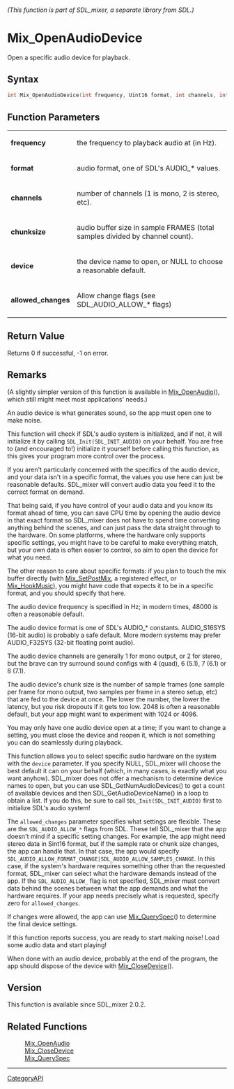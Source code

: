 ====== (This function is part of SDL_mixer, a separate library from SDL.) ======
= Mix_OpenAudioDevice =

Open a specific audio device for playback.

== Syntax ==

<syntaxhighlight lang='c'>
int Mix_OpenAudioDevice(int frequency, Uint16 format, int channels, int chunksize, const char* device, int allowed_changes);
</syntaxhighlight>

== Function Parameters ==

{|
|'''frequency'''
|the frequency to playback audio at (in Hz).
|-
|'''format'''
|audio format, one of SDL's AUDIO_* values.
|-
|'''channels'''
|number of channels (1 is mono, 2 is stereo, etc).
|-
|'''chunksize'''
|audio buffer size in sample FRAMES (total samples divided by channel count).
|-
|'''device'''
|the device name to open, or NULL to choose a reasonable default.
|-
|'''allowed_changes'''
|Allow change flags (see SDL_AUDIO_ALLOW_* flags)
|}

== Return Value ==

Returns 0 if successful, -1 on error.

== Remarks ==

(A slightly simpler version of this function is available in
[[Mix_OpenAudio]](), which still might meet most applications' needs.)

An audio device is what generates sound, so the app must open one to make
noise.

This function will check if SDL's audio system is initialized, and if not,
it will initialize it by calling <code>SDL_Init(SDL_INIT_AUDIO)</code> on
your behalf. You are free to (and encouraged to!) initialize it yourself
before calling this function, as this gives your program more control over
the process.

If you aren't particularly concerned with the specifics of the audio
device, and your data isn't in a specific format, the values you use here
can just be reasonable defaults. SDL_mixer will convert audio data you feed
it to the correct format on demand.

That being said, if you have control of your audio data and you know its
format ahead of time, you can save CPU time by opening the audio device in
that exact format so SDL_mixer does not have to spend time converting
anything behind the scenes, and can just pass the data straight through to
the hardware. On some platforms, where the hardware only supports specific
settings, you might have to be careful to make everything match, but your
own data is often easier to control, so aim to open the device for what you
need.

The other reason to care about specific formats: if you plan to touch the
mix buffer directly (with [[Mix_SetPostMix]], a registered effect, or
[[Mix_HookMusic]]), you might have code that expects it to be in a specific
format, and you should specify that here.

The audio device frequency is specified in Hz; in modern times, 48000 is
often a reasonable default.

The audio device format is one of SDL's AUDIO_* constants. AUDIO_S16SYS
(16-bit audio) is probably a safe default. More modern systems may prefer
AUDIO_F32SYS (32-bit floating point audio).

The audio device channels are generally 1 for mono output, or 2 for stereo,
but the brave can try surround sound configs with 4 (quad), 6 (5.1), 7
(6.1) or 8 (7.1).

The audio device's chunk size is the number of sample frames (one sample
per frame for mono output, two samples per frame in a stereo setup, etc)
that are fed to the device at once. The lower the number, the lower the
latency, but you risk dropouts if it gets too low. 2048 is often a
reasonable default, but your app might want to experiment with 1024 or
4096.

You may only have one audio device open at a time; if you want to change a
setting, you must close the device and reopen it, which is not something
you can do seamlessly during playback.

This function allows you to select specific audio hardware on the system
with the <code>device</code> parameter. If you specify NULL, SDL_mixer will
choose the best default it can on your behalf (which, in many cases, is
exactly what you want anyhow). SDL_mixer does not offer a mechanism to
determine device names to open, but you can use SDL_GetNumAudioDevices() to
get a count of available devices and then SDL_GetAudioDeviceName() in a
loop to obtain a list. If you do this, be sure to call
<code>SDL_Init(SDL_INIT_AUDIO)</code> first to initialize SDL's audio
system!

The <code>allowed_changes</code> parameter specifies what settings are
flexible. These are the <code>SDL_AUDIO_ALLOW_*</code> flags from SDL.
These tell SDL_mixer that the app doesn't mind if a specific setting
changes. For example, the app might need stereo data in Sint16 format, but
if the sample rate or chunk size changes, the app can handle that. In that
case, the app would specify
<code>SDL_AUDIO_ALLOW_FORMAT_CHANGE|SDL_AUDIO_ALLOW_SAMPLES_CHANGE</code>.
In this case, if the system's hardware requires something other than the
requested format, SDL_mixer can select what the hardware demands instead of
the app. If the <code>SDL_AUDIO_ALLOW_</code> flag is not specified,
SDL_mixer must convert data behind the scenes between what the app demands
and what the hardware requires. If your app needs precisely what is
requested, specify zero for <code>allowed_changes</code>.

If changes were allowed, the app can use [[Mix_QuerySpec]]() to determine
the final device settings.

If this function reports success, you are ready to start making noise! Load
some audio data and start playing!

When done with an audio device, probably at the end of the program, the app
should dispose of the device with [[Mix_CloseDevice]]().

== Version ==

This function is available since SDL_mixer 2.0.2.

== Related Functions ==

:[[Mix_OpenAudio]]
:[[Mix_CloseDevice]]
:[[Mix_QuerySpec]]

----
[[CategoryAPI]]


